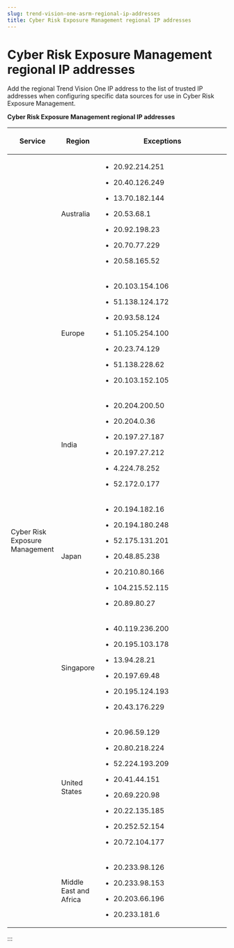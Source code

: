 ```yaml
---
slug: trend-vision-one-asrm-regional-ip-addresses
title: Cyber Risk Exposure Management regional IP addresses
---
```

# Cyber Risk Exposure Management regional IP addresses

Add the regional Trend Vision One IP address to the list of trusted IP addresses when configuring specific data sources for use in Cyber Risk Exposure Management.

**Cyber Risk Exposure Management regional IP addresses**

<table>
<colgroup>
<col style="width: 23%" />
<col style="width: 15%" />
<col style="width: 62%" />
</colgroup>
<thead>
<tr>
<th><p>Service</p></th>
<th><p>Region</p></th>
<th><p>Exceptions</p></th>
</tr>
</thead>
<tbody>
<tr>
<td rowspan="7"><p>Cyber Risk Exposure Management</p></td>
<td><p>Australia</p></td>
<td><ul>
<li><p>20.92.214.251</p></li>
<li><p>20.40.126.249</p></li>
<li><p>13.70.182.144</p></li>
<li><p>20.53.68.1</p></li>
<li><p>20.92.198.23</p></li>
<li><p>20.70.77.229</p></li>
<li><p>20.58.165.52</p></li>
</ul></td>
</tr>
<tr>
<td><p>Europe</p></td>
<td><ul>
<li><p>20.103.154.106</p></li>
<li><p>51.138.124.172</p></li>
<li><p>20.93.58.124</p></li>
<li><p>51.105.254.100</p></li>
<li><p>20.23.74.129</p></li>
<li><p>51.138.228.62</p></li>
<li><p>20.103.152.105</p></li>
</ul></td>
</tr>
<tr>
<td><p>India</p></td>
<td><ul>
<li><p>20.204.200.50</p></li>
<li><p>20.204.0.36</p></li>
<li><p>20.197.27.187</p></li>
<li><p>20.197.27.212</p></li>
<li><p>4.224.78.252</p></li>
<li><p>52.172.0.177</p></li>
</ul></td>
</tr>
<tr>
<td><p>Japan</p></td>
<td><ul>
<li><p>20.194.182.16</p></li>
<li><p>20.194.180.248</p></li>
<li><p>52.175.131.201</p></li>
<li><p>20.48.85.238</p></li>
<li><p>20.210.80.166</p></li>
<li><p>104.215.52.115</p></li>
<li><p>20.89.80.27</p></li>
</ul></td>
</tr>
<tr>
<td><p>Singapore</p></td>
<td><ul>
<li><p>40.119.236.200</p></li>
<li><p>20.195.103.178</p></li>
<li><p>13.94.28.21</p></li>
<li><p>20.197.69.48</p></li>
<li><p>20.195.124.193</p></li>
<li><p>20.43.176.229</p></li>
</ul></td>
</tr>
<tr>
<td><p>United States</p></td>
<td><ul>
<li><p>20.96.59.129</p></li>
<li><p>20.80.218.224</p></li>
<li><p>52.224.193.209</p></li>
<li><p>20.41.44.151</p></li>
<li><p>20.69.220.98</p></li>
<li><p>20.22.135.185</p></li>
<li><p>20.252.52.154</p></li>
<li><p>20.72.104.177</p></li>
</ul></td>
</tr>
<tr>
<td><p>Middle East and Africa</p></td>
<td><ul>
<li><p>20.233.98.126</p></li>
<li><p>20.233.98.153</p></li>
<li><p>20.203.66.196</p></li>
<li><p>20.233.181.6</p></li>
</ul></td>
</tr>
</tbody>
</table>
:::
